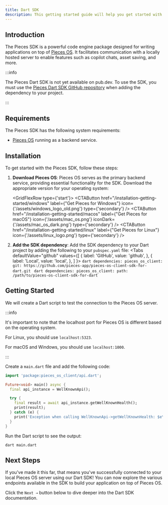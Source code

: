 ```yaml
---
title: Dart SDK
description: This getting started guide will help you get started with the Pieces for Developers Dart SDK.
---
```



## Introduction
The Pieces SDK is a powerful code engine package designed for writing applications on top of [Pieces OS](/installation-getting-started/what-am-i-installing). It facilitates communication with a locally hosted server to enable features such as copilot chats, asset saving, and more.

:::info

The Pieces Dart SDK is not yet available on pub.dev. To use the SDK, you must use the [Pieces Dart SDK GitHub repository](https://github.com/pieces-app/pieces-os-client-sdk-for-dart) when adding the dependency to your project.

:::

## Requirements
The Pieces SDK has the following system requirements:

- [Pieces OS](/installation-getting-started/what-am-i-installing) running as a backend service.

## Installation
To get started with the Pieces SDK, follow these steps:

1. **Download Pieces OS**: Pieces OS serves as the primary backend service, providing essential functionality for the SDK. Download the appropriate version for your operating system:

    <GridFlexRow type={'start'}>
      <CTAButton
      href="/installation-getting-started/windows"
      label={"Get Pieces for Windows"}
      icon={'/assets/windows_logo_old.png'}
      type={'secondary'}
      />
      <CTAButton
      href="/installation-getting-started/macos"
      label={"Get Pieces for macOS"}
      icon={'/assets/mac_os.png'}
      iconDark={'/assets/mac_os_dark.png'}
      type={'secondary'}
      />
      <CTAButton
      href="/installation-getting-started/linux"
      label={"Get Pieces for Linux"}
      icon={'/assets/linux_logo.png'}
      type={'secondary'}
      />
    </GridFlexRow>

2. **Add the SDK dependency**: Add the SDK dependency to your Dart project by adding the following to your `pubspec.yaml` file:
    <Tabs
      defaultValue="github"
      values={[
        { label: 'GitHub', value: 'github', },
        { label: 'Local', value: 'local', },
      ]
    }>
      <TabItem value="github">
        ```dart
        dependencies:
          pieces_os_client:
            git: https://github.com/pieces-app/pieces-os-client-sdk-for-dart.git
        ```
      </TabItem>
      <TabItem value="local">
        ```dart
        dependencies:
          pieces_os_client:
            path: /path/to/pieces-os-client-sdk-for-dart
        ```
      </TabItem>
    </Tabs>

## Getting Started

We will create a Dart script to test the connection to the Pieces OS server.

:::info

It's important to note that the localhost port for Pieces OS is different based on the operating system.

For Linux, you should use `localhost:5323`.

For macOS and Windows, you should use `localhost:1000`.

:::

Create a `main.dart` file and add the following code:

```dart title="main.dart"
import 'package:pieces_os_client/api.dart';

Future<void> main() async {
  final api_instance = WellKnownApi();

  try {
    final result = await api_instance.getWellKnownHealth();
    print(result);
  } catch (e) {
    print('Exception when calling WellKnownApi->getWellKnownHealth: $e\n');
  }
}
```
Run the Dart script to see the output:

```shell
dart main.dart
```

## Next Steps

If you've made it this far, that means you've successfully connected to your local Pieces OS server using our Dart SDK! You can now explore the various endpoints available in the SDK to build your application on top of Pieces OS.

Click the `Next →` button below to dive deeper into the Dart SDK documentation.
